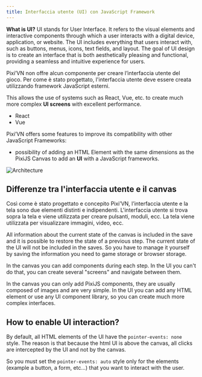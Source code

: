 ```yaml
---
title: Interfaccia utente (UI) con JavaScript Framework
---
```


**What is UI?** UI stands for User Interface. It refers to the visual elements and interactive components through which a user interacts with a digital device, application, or website. The UI includes everything that users interact with, such as buttons, menus, icons, text fields, and layout. The goal of UI design is to create an interface that is both aesthetically pleasing and functional, providing a seamless and intuitive experience for users.

Pixi’VN non offre alcun componente per creare l’interfaccia utente del gioco. Per come è stato progettato, l'interfaccia utente deve essere creata utilizzando framework JavaScript esterni.

This allows the use of systems such as React, Vue, etc. to create much more complex **UI screens** with excellent performance.

- <DynamicLink href="/start/interface-react">React</DynamicLink>
- <DynamicLink href="/start/interface-vue">Vue</DynamicLink>

Pixi’VN offers some features to improve its compatibility with other JavaScript Frameworks:

- possibility of adding an HTML Element with the same dimensions as the <DynamicLink href="/start/canvas-components">PixiJS Canvas</DynamicLink> to add an **UI** with a JavaScript frameworks.

![Architecture](/arch.png)

## Differenze tra l'interfaccia utente e il canvas

Così come è stato progettato e concepito Pixi’VN, l’interfaccia utente e la tela sono due elementi distinti e indipendenti. L'interfaccia utente si trova sopra la tela e viene utilizzata per creare pulsanti, moduli, ecc. La tela viene utilizzata per visualizzare immagini, video, ecc.

All information about the current state of the canvas is included in the save and it is possible to restore the state of a previous step. The current state of the UI will not be included in the saves. So you have to <DynamicLink href="/start/interface-connect-storage">manage it yourself by saving the information</DynamicLink> you need to <DynamicLink href="/start/storage">game storage</DynamicLink> or browser storage.

In the canvas you can add components during each step. In the UI you can't do that, you can create several <DynamicLink href="/start/interface-connect-storage">"screens" and navigate between them</DynamicLink>.

In the canvas you can only add PixiJS components, they are usually composed of images and are very simple. In the UI you can add any HTML element or use any UI component library, so you can create much more complex interfaces.

## How to enable UI interaction?

By default, all HTML elements of the UI have the `pointer-events: none` style.
The reason is that because the html UI is above the canvas, all clicks are intercepted by the UI and not by the canvas.

So you must set the `pointer-events: auto` style only for the elements (example a button, a form, etc...) that you want to interact with the user.
